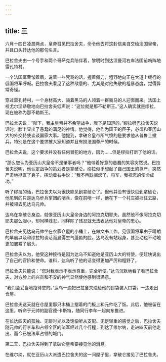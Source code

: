 ```yaml
---
---
---
```

title: 三
---



六月十四日凌晨两点，皇帝召见巴拉舍夫，命令他去将这封信亲自交给法国皇帝，并且口头转达他的那句名言。

巴拉舍夫由一个号手和两个哥萨克兵陪伴着，黎明时到达涅曼河右岸法国前哨阵地雷孔特村。

一个法国军曹皱着眉，说着一些咒骂的话，握着佩刀，粗野地向正在大道上缓行的俄国将军呼喊。巴拉舍夫看见了这种敌意的、尤其是对他失敬的粗暴态度，觉得异常奇怪。

穿过雷孔特村，一个身材高大、骑着黑马的人领着一群骑马的人迎面而来。法国上校尤尔涅恭敬地向巴拉舍夫低声说：“这位就是那不勒斯王。”这人确实就是缪拉，现在被称为那不勒斯王。

巴拉舍夫说：“陛下，我主皇帝并不希望战争，陛下是知道的。”缪拉听巴拉舍夫说话时，脸上显出了愚蠢的满足的神情。他觉得，他作为国王的臣子，必须和亚历山大的外交特使谈谈国家大事。他提到，拿破仑皇帝所气愤的是要求他从普鲁士撤兵，特别是在这个要求被大家知道并且有损法国尊严的时候。

巴拉舍夫说，这个要求并没有任何冒犯的地方，因为……但是缪拉打断了他的话。

“那么您认为亚历山大皇帝不是肇事者吗？”他带着好意的愚蠢的笑容突然说。巴拉舍夫说明，他认定战争的策划者是拿破仑。缪拉似乎想起了自己国王的尊严，突然严肃地挺直了身子，挥动着右手说：“我不再耽搁您了，将军，我祝您的使命成功。”

听了缪拉的话，巴拉舍夫以为很快能见到拿破仑了。但他并没有很快见到拿破仑，他见到的只是达乌步兵军团的哨兵，像在前哨一样，他在下一个村庄被挡住去路，并被领去见达乌元帅。

达乌在拿破仑身边，就像亚历山大皇帝身边的阿拉克切耶夫。虽然他不像阿拉克切耶夫那么胆小，却同样残忍，同样除了残忍就无法表达他对皇帝的忠心。

巴拉舍夫见达乌元帅坐在农家仓屋的小桶上，在做文书工作。见俄国将军由于晴朗的早晨以及和缪拉的谈话而显得生气蓬勃的脸，达乌没有站起身，甚至动也不动地更加皱紧了眉头。

巴拉舍夫以为，他受这种接待是因为达乌不知道他是亚历山大的特使，便赶快说出了自己的官阶和使命。谁料，达乌听了他的话变得更加严厉和粗野了。

巴拉舍夫只能说：“您对我表示不表示尊重，完全听便。”达乌沉默地看了看巴拉舍夫，对方脸上的兴奋和不安的神气显然使他感到很满意。

“我们会妥当地招待您的。”达乌一边把巴拉舍夫递给他的封袋装入口袋，一边走出仓屋。

巴拉舍夫这天就在仓屋里那只木桶上摆着的门板上和元帅吃了饭。此后，他被留在这里，听命于元帅的副官德·卡斯特，随同行李车一起向东推进。

在长达四天的孤独、无聊时光以及饱偿听从支配、无足轻重的感觉之后，巴拉舍夫随元帅的行李车和占领全区的法军经过几个行程，到达了维尔纳，走进四天前他走出、而今已被法军占领的城门。

第二天，巴拉舍夫得到了拿破仑皇帝要接见他的消息。

在维尔纳，就在亚历山大派遣巴拉舍夫的这一间屋子里，拿破仑接见了巴拉舍夫。